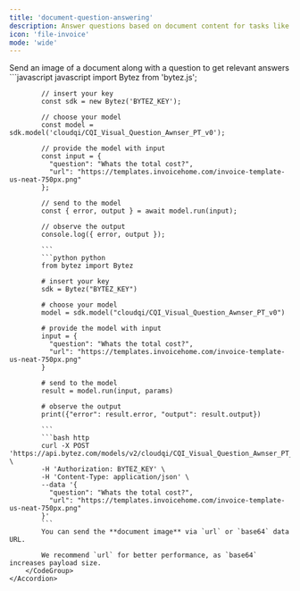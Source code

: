 ```yaml
---
title: 'document-question-answering'
description: Answer questions based on document content for tasks like contract analysis, document understanding, and information retrieval
icon: 'file-invoice'
mode: 'wide'
---
```


<AccordionGroup>
	<Accordion defaultOpen="true" title="Basic usage">
		Send an image of a document along with a question to get relevant answers
		<CodeGroup>
			```javascript javascript
			import Bytez from 'bytez.js';
			
			// insert your key
			const sdk = new Bytez('BYTEZ_KEY');
			
			// choose your model
			const model = sdk.model('cloudqi/CQI_Visual_Question_Awnser_PT_v0');
			
			// provide the model with input
			const input = {
			  "question": "Whats the total cost?",
			  "url": "https://templates.invoicehome.com/invoice-template-us-neat-750px.png"
			};
			
			// send to the model
			const { error, output } = await model.run(input);
			
			// observe the output
			console.log({ error, output });
			
			```
			```python python
			from bytez import Bytez
			
			# insert your key
			sdk = Bytez("BYTEZ_KEY")
			
			# choose your model
			model = sdk.model("cloudqi/CQI_Visual_Question_Awnser_PT_v0")
			
			# provide the model with input
			input = {
			  "question": "Whats the total cost?",
			  "url": "https://templates.invoicehome.com/invoice-template-us-neat-750px.png"
			}
			
			# send to the model
			result = model.run(input, params)
			
			# observe the output
			print({"error": result.error, "output": result.output})
			
			```
			```bash http
			curl -X POST 'https://api.bytez.com/models/v2/cloudqi/CQI_Visual_Question_Awnser_PT_v0' \
			-H 'Authorization: BYTEZ_KEY' \
			-H 'Content-Type: application/json' \
			--data '{
			  "question": "Whats the total cost?",
			  "url": "https://templates.invoicehome.com/invoice-template-us-neat-750px.png"
			}'
			```
			You can send the **document image** via `url` or `base64` data URL.
			
			We recommend `url` for better performance, as `base64` increases payload size.
		</CodeGroup>
	</Accordion>
</AccordionGroup>